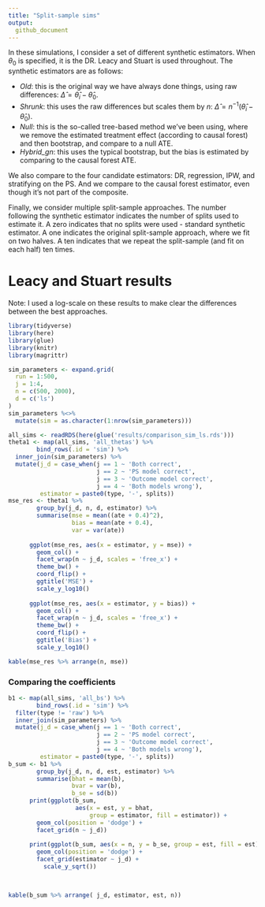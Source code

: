```yaml
---
title: "Split-sample sims"
output:
  github_document
---
```


In these simulations, I consider a set of different synthetic estimators. When $\theta_0$ is specified, it is the DR. Leacy and Stuart is used throughout. The synthetic estimators are as follows:

- *Old*: this is the original way we have always done things, using raw differences: $\hat{\Delta} = \hat{\theta}_i - \hat{\theta}_0$. 
- *Shrunk*: this uses the raw differences but scales them by $n$: $\hat{\Delta} = n^{-1}(\hat{\theta}_i - \hat{\theta}_0)$.
- *Null*: this is the so-called tree-based method we've been using, where we remove the estimated treatment effect (according to causal forest) and then bootstrap, and compare to a null ATE.
- *Hybrid_gn*: this uses the typical bootstrap, but the bias is estimated by comparing to the causal forest ATE.

We also compare to the four candidate estimators: DR, regression, IPW, and stratifying on the PS. And we compare to the causal forest estimator, even though it's not part of the composite. 

Finally, we consider multiple split-sample approaches. The number following the synthetic estimator indicates the number of splits used to estimate it. A zero indicates that no splits were used - standard synthetic estimator. A one indicates the original split-sample approach, where we fit on two halves. A ten indicates that we repeat the split-sample (and fit on each half) ten times. 

# Leacy and Stuart results

Note: I used a log-scale on these results to make clear the differences between the best approaches.

```r
library(tidyverse)
library(here)
library(glue)
library(knitr)
library(magrittr)

sim_parameters <- expand.grid(
  run = 1:500,
  j = 1:4,
  n = c(500, 2000),
  d = c('ls')
)
sim_parameters %<>%
  mutate(sim = as.character(1:nrow(sim_parameters)))

all_sims <- readRDS(here(glue('results/comparison_sim_ls.rds')))
theta1 <- map(all_sims, 'all_thetas') %>%
        bind_rows(.id = 'sim') %>%
  inner_join(sim_parameters) %>%
  mutate(j_d = case_when(j == 1 ~ 'Both correct',
                         j == 2 ~ 'PS model correct',
                         j == 3 ~ 'Outcome model correct',
                         j == 4 ~ 'Both models wrong'),
         estimator = paste0(type, '-', splits))
mse_res <- theta1 %>%
        group_by(j_d, n, d, estimator) %>%
        summarise(mse = mean((ate + 0.4)^2),
                  bias = mean(ate + 0.4),
                  var = var(ate))
      
      ggplot(mse_res, aes(x = estimator, y = mse)) +
        geom_col() +
        facet_wrap(n ~ j_d, scales = 'free_x') +
        theme_bw() +
        coord_flip() +
        ggtitle('MSE') +
        scale_y_log10()
      
      ggplot(mse_res, aes(x = estimator, y = bias)) +
        geom_col() +
        facet_wrap(n ~ j_d, scales = 'free_x') +
        theme_bw() +
        coord_flip() +
        ggtitle('Bias') +
        scale_y_log10()

kable(mse_res %>% arrange(n, mse))

```

### Comparing the coefficients

```r
b1 <- map(all_sims, 'all_bs') %>%
        bind_rows(.id = 'sim') %>%
  filter(type != 'raw') %>%
  inner_join(sim_parameters) %>%
  mutate(j_d = case_when(j == 1 ~ 'Both correct',
                         j == 2 ~ 'PS model correct',
                         j == 3 ~ 'Outcome model correct',
                         j == 4 ~ 'Both models wrong'),
         estimator = paste0(type, '-', splits))
b_sum <- b1 %>%
        group_by(j_d, n, d, est, estimator) %>%
        summarise(bhat = mean(b),
                  bvar = var(b),
                  b_se = sd(b))
      print(ggplot(b_sum, 
                   aes(x = est, y = bhat, 
                       group = estimator, fill = estimator)) +
        geom_col(position = 'dodge') +
        facet_grid(n ~ j_d))
      
      print(ggplot(b_sum, aes(x = n, y = b_se, group = est, fill = est)) +
        geom_col(position = 'dodge') +
        facet_grid(estimator ~ j_d) +
          scale_y_sqrt())
      


kable(b_sum %>% arrange( j_d, estimator, est, n))
```
